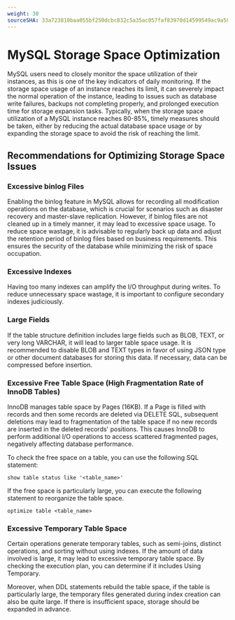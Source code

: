 ```yaml
---
weight: 30
sourceSHA: 33a723810baa055bf250dcbc832c5a35ac057faf83970d14599549ac9a5834a1
---
```


# MySQL Storage Space Optimization

MySQL users need to closely monitor the space utilization of their instances, as this is one of the key indicators of daily monitoring. If the storage space usage of an instance reaches its limit, it can severely impact the normal operation of the instance, leading to issues such as database write failures, backups not completing properly, and prolonged execution time for storage expansion tasks. Typically, when the storage space utilization of a MySQL instance reaches 80-85%, timely measures should be taken, either by reducing the actual database space usage or by expanding the storage space to avoid the risk of reaching the limit.

## Recommendations for Optimizing Storage Space Issues

### Excessive binlog Files

Enabling the binlog feature in MySQL allows for recording all modification operations on the database, which is crucial for scenarios such as disaster recovery and master-slave replication. However, if binlog files are not cleaned up in a timely manner, it may lead to excessive space usage. To reduce space wastage, it is advisable to regularly back up data and adjust the retention period of binlog files based on business requirements. This ensures the security of the database while minimizing the risk of space occupation.

### Excessive Indexes

Having too many indexes can amplify the I/O throughput during writes. To reduce unnecessary space wastage, it is important to configure secondary indexes judiciously.

### Large Fields

If the table structure definition includes large fields such as BLOB, TEXT, or very long VARCHAR, it will lead to larger table space usage. It is recommended to disable BLOB and TEXT types in favor of using JSON type or other document databases for storing this data. If necessary, data can be compressed before insertion.

### Excessive Free Table Space (High Fragmentation Rate of InnoDB Tables)

InnoDB manages table space by Pages (16KB). If a Page is filled with records and then some records are deleted via DELETE SQL, subsequent deletions may lead to fragmentation of the table space if no new records are inserted in the deleted records' positions. This causes InnoDB to perform additional I/O operations to access scattered fragmented pages, negatively affecting database performance.

To check the free space on a table, you can use the following SQL statement:

```
show table status like '<table_name>'
```

If the free space is particularly large, you can execute the following statement to reorganize the table space.

```
optimize table <table_name>
```

### Excessive Temporary Table Space

Certain operations generate temporary tables, such as semi-joins, distinct operations, and sorting without using indexes. If the amount of data involved is large, it may lead to excessive temporary table space. By checking the execution plan, you can determine if it includes Using Temporary.

Moreover, when DDL statements rebuild the table space, if the table is particularly large, the temporary files generated during index creation can also be quite large. If there is insufficient space, storage should be expanded in advance.
